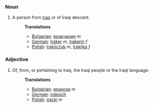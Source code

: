 ===Noun===
#A person from [[Iraq]] or of Iraqi descent.
#:'''Translations'''
#:*[[Bulgarian]]: [[иракчанин]] ''m''
#:*[[German]]: [[Iraker]] ''m'', [[Irakerin]] ''f''
#:*[[Polish]]: [[Irakijczyk]] ''m'', [[Irakijka]] ''f''

===Adjective===
#Of, from, or pertaining to Iraq, the Iraqi people or the Iraqi language.
#:'''Translations'''
#:*[[Bulgarian]]: [[иракски]] ''m''
#:*[[German]]: [[irakisch]]
#:*[[Polish]]: [[iracki]] ''m''